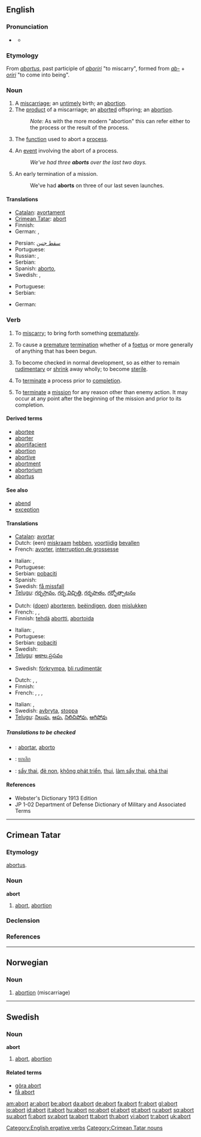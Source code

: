 {{see|Abort}}
==English==

===Pronunciation===
* {{a|RP}} {{IPA|/əˈbɔːt/}}
** {{audio|en-us-abort.ogg|Audio (US)}}

===Etymology===
From {{L.}} ''[[abortus]]'', past participle of ''[[aboriri]]'' "to miscarry", formed from ''[[ab-]]'' + ''[[oriri]]'' "to come into being".

===Noun===
{{en-noun}}

# A [[miscarriage]]; an [[untimely]] birth; an [[abortion]].
# The [[product]] of a miscarriage; an [[aborted]] offspring; an [[abortion]].
#: ''Note:'' As with the more modern "abortion" this can refer either to the process or the result of the process.
# {{computing}} The [[function]] used to abort a [[process]].
# {{computing}} An [[event]] involving the abort of a process.
#: ''We've had three '''aborts''' over the last two days.''
# {{military}} An early termination of a mission.
#: We've had '''aborts''' on three of our last seven launches.

====Translations====
{{trans-top|A miscarriage}}
* [[Catalan]]: [[avortament]] {{m}}
* [[Crimean Tatar]]: [[abort#Crimean Tatar|abort]]
* Finnish: {{t-|fi|keskenmeno}}
* German: {{t+|de|Abort|m}}, {{t+|de|Schwangerschaftsabbruch|m}}
{{trans-mid}}
* Persian: [[سقط جنین]]
* Portuguese: {{t+|pt|aborto|m}}
* Russian: {{t+|ru|аборт|m|tr=abórt|sc=Cyrl}}, {{t|ru|выкидыш|m|tr=výkidyš|sc=Cyrl}}
* Serbian: {{t-|sr|pobačaj}}
* Spanish: [[aborto]], {{m}}
* Swedish: {{t+|sv|abort|c}}, {{t-|sv|missfall|n}}
{{trans-bottom}}

{{trans-top|The product of a miscarriage}}
{{trans-mid}}
* Portuguese: {{t+|pt|aborto|m}}
* Serbian: {{t-|sr|pobačaj}}
{{trans-bottom}}

{{trans-top|The function used to abort a process}}
* German: {{t+|de|Abbruch|m}}
{{trans-mid}}
{{trans-bottom}}

===Verb===
{{en-verb}}

# {{intransitive}} To [[miscarry]]; to bring forth something [[prematurely]].
# {{transitive}}  To cause a [[premature]] [[termination]] whether of a [[foetus]] or more generally of anything that has been begun.
# {{intransitive|biology}} To become checked in normal development, so as either to remain [[rudimentary]] or [[shrink]] away wholly; to become [[sterile]].
# {{transitive|computing}} To [[terminate]] a process prior to [[completion]].
# {{military}} To [[terminate]] a [[mission]] for any reason other than enemy action. It may occur at any point after the beginning of the mission and prior to its completion.

====Derived terms====
* [[abortee]]
* [[aborter]]
* [[abortifacient]]
* [[abortion]]
* [[abortive]]
* [[abortment]]
* [[abortorium]]
* [[abortus]]

====See also====
* [[abend]]
* [[exception]]

====Translations====
{{trans-top|to miscarry}}
* [[Catalan]]: [[avortar]]
* Dutch: (een) [[miskraam]] [[hebben]], [[voortijdig]] [[bevallen]]
* French: [[avorter]], [[interruption de grossesse]]
{{trans-mid}}
* Italian: {{t+|it|abortire}}, {{t+|it|fallire}}
* Portuguese: {{t+|pt|abortar}}
* Serbian: [[pobaciti]]
* Spanish: {{t+|es|abortar}}
* Swedish: [[få missfall]]
* [[Telugu]]: [[గర్భస్రావం]], [[గర్భ విచ్ఛిత్తి]], [[గర్భపాతం]], [[గర్భోత్పాటనం]]
{{trans-bottom}}

{{trans-top|to cause a premature termination}}
* Dutch: ([[doen]]) [[aborteren]], [[beëindigen]], [[doen]] [[mislukken]]
* French: {{t+|fr|avorter}}, {{t+|fr|interrompre}}, {{t+|fr|abandonner}}
* Finnish: [[tehdä]] [[abortti]], [[abortoida]]
{{trans-mid}}
* Italian: {{t+|it|abortire}}, {{t+|it|interrompere}}
* Portuguese: {{t+|pt|abortar}}
* Serbian: [[pobaciti]]
* Swedish: {{t+|sv|abortera}}
* [[Telugu]]: [[అకాల ప్రసవం]]
{{trans-bottom}}

{{trans-top|(''biology'') to become checked in normal development}}
{{trans-mid}}
* Swedish: [[förkrympa]], [[bli rudimentär]]
{{trans-bottom}}

{{trans-top|(''computing'') to terminate a process prior to completion}}
* Dutch: {{t+|nl|annuleren}}, {{t+|nl|aborteren}}, {{t+|nl|stoppen}}
* Finnish: {{t+|fi|keskeyttää}}
* French: {{t+|fr|interrompre}}, {{t+|fr|abandonner}}, {{t-|fr|échouer}}, {{t+|fr|s'arrêter}}
{{trans-mid}}
* Italian: {{t+|it|interrompere}}, {{t+|it|fermare}}
* Swedish: [[avbryta]], [[stoppa]]
* [[Telugu]]: [[నిలుపు]], [[ఆపు]], [[నిలిచిపోవు]], [[ఆగిపోవు]]
{{trans-bottom}}

=====Translations to be checked=====
{{checktrans}}
* {{ttbc|Interlingua}}: [[abortar]], [[aborto]]
* {{ttbc|Thai}}: [[ยกเลิก]]
* {{ttbc|Vietnamese}}: [[sẩy thai]], [[đẻ non]], [[không phát triển]], [[thui]], [[làm sẩy thai]], [[phá thai]]

====References====
* Webster's Dictionary 1913 Edition
* JP 1-02 Department of Defense Dictionary of Military and Associated Terms

[[Category:English ergative verbs]]

----

==Crimean Tatar==

===Etymology===
{{L.|crh}} [[abortus#Latin|abortus]].

===Noun===
'''abort'''

# [[abort#English|abort]], [[abortion]]

===Declension===
{{crh-latin-noun|nıñ|qa|nı|ta|tan}}

===References===
{{R:Useinov-Mireev 2002}}

[[Category:Crimean Tatar nouns]]

----

==Norwegian==

===Noun===
{{infl|no|noun|g=m}}

# [[abortion]] (miscarriage)

{{tbot entry|Norwegian|abortion|2008|April|no}}

----

==Swedish==

===Noun===
{{sv-noun-reg-er}}
'''abort''' {{c}}

# [[abort#English|abort]], [[abortion]]

====Related terms====
* [[göra abort]]
* [[få abort]]

{{defn|Estonian}}

[[am:abort]]
[[ar:abort]]
[[be:abort]]
[[da:abort]]
[[de:abort]]
[[fa:abort]]
[[fr:abort]]
[[gl:abort]]
[[io:abort]]
[[id:abort]]
[[it:abort]]
[[hu:abort]]
[[no:abort]]
[[pl:abort]]
[[pt:abort]]
[[ru:abort]]
[[sq:abort]]
[[su:abort]]
[[fi:abort]]
[[sv:abort]]
[[ta:abort]]
[[tt:abort]]
[[th:abort]]
[[vi:abort]]
[[tr:abort]]
[[uk:abort]]